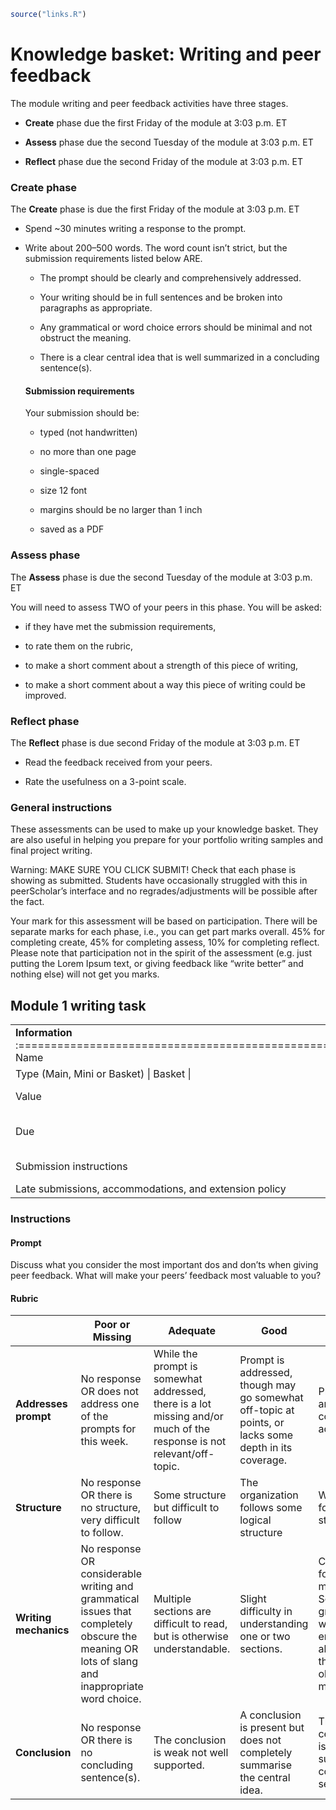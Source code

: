 ```r
source("links.R")
```

# Knowledge basket: Writing and peer feedback

The module writing and peer feedback activities have three stages.

-   **Create** phase due the first Friday of the module at 3:03 p.m. ET

-   **Assess** phase due the second Tuesday of the module at 3:03 p.m. ET

-   __Reflect__ phase due the second Friday of the module at 3:03 p.m. ET

### Create phase

The **Create** phase is due the first Friday of the module at 3:03 p.m. ET

-   Spend \~30 minutes writing a response to the prompt.

-   Write about 200--500 words. The word count isn't strict, but the submission requirements listed below ARE.

    -   The prompt should be clearly and comprehensively addressed.

    -   Your writing should be in full sentences and be broken into paragraphs as appropriate.

    -   Any grammatical or word choice errors should be minimal and not obstruct the meaning.

    -   There is a clear central idea that is well summarized in a concluding sentence(s).

    #### Submission requirements

    Your submission should be:

    -   typed (not handwritten)

    -   no more than one page

    -   single-spaced

    -   size 12 font

    -   margins should be no larger than 1 inch

    -   saved as a PDF

### Assess phase

The **Assess** phase is due the second Tuesday of the module at 3:03 p.m. ET

You will need to assess TWO of your peers in this phase. You will be asked:

-   if they have met the submission requirements,

-   to rate them on the rubric,

-   to make a short comment about a strength of this piece of writing,

-   to make a short comment about a way this piece of writing could be improved.

### Reflect phase

The **Reflect** phase is due second Friday of the module at 3:03 p.m. ET

-   Read the feedback received from your peers.

-   Rate the usefulness on a 3-point scale.

### General instructions

These assessments can be used to make up your knowledge basket. They are also useful in helping you prepare for your portfolio writing samples and final project writing.

Warning: MAKE SURE YOU CLICK SUBMIT! Check that each phase is showing as submitted. Students  have occasionally struggled with this in peerScholar's interface and no regrades/adjustments will be possible after the fact.

Your mark for this assessment will be based on participation. There will be separate marks for each phase, i.e., you can get part marks overall. 45% for completing create, 45% for completing assess, 10% for completing reflect. Please note that participation not in the spirit of the assessment (e.g. just putting the Lorem Ipsum text, or giving feedback like "write better" and nothing else) will not get you marks. 


## Module 1 writing task

+--------------------------------------------------------+----------------------------------------------------+
| **Information**                                        | **Note**                                           |
+:=======================================================+:===================================================+
| Name                                                   | Module 1 writing task                      |
+--------------------------------------------------------+----------------------------------------------------+
| Type (Main, Mini or Basket)                              | Basket                                             |
+--------------------------------------------------------+----------------------------------------------------+
| Value                                                  | 0.5% (0.2%-0.2%-0.1%)  <br> Completion                                           |
+--------------------------------------------------------+----------------------------------------------------+
| Due                                                    | __Create phase__: `r m1_c`;  <br> __Assess phase__: `r m1_a`; <br> __Reflect phase__: `r m1_r`;                                |
+--------------------------------------------------------+----------------------------------------------------+
| Submission instructions                                | Submission: [Via peerScholar](`r know_survey_link`)                |
|                                                        |                                                    |
|                                                        | Untimed survey, marked for completion              |
+--------------------------------------------------------+----------------------------------------------------+
| Late submissions, accommodations, and extension policy | No late submissions, accommodations, or extensions. |
+--------------------------------------------------------+----------------------------------------------------+

### Instructions

#### Prompt

Discuss what you consider the most important dos and don’ts when giving peer feedback. What will make your peers' feedback most valuable to you?


#### Rubric

|                       | **Poor or Missing**                                                                                                                            | **Adequate**                                                                                                          | **Good**                                                                                              | **Excellent**                                                                                                                            |
|-----------------------|------------------------------------------------------------------------------------------------------------------------------------------------|-----------------------------------------------------------------------------------------------------------------------|-------------------------------------------------------------------------------------------------------|------------------------------------------------------------------------------------------------------------------------------------------|
| **Addresses prompt**  | No response OR does not address one of the prompts for this week.                                                                              | While the prompt is somewhat addressed, there is a lot missing and/or much of the response is not relevant/off-topic. | Prompt is addressed, though may go somewhat off-topic at points, or lacks some depth in its coverage. | Prompt is clearly and comprehensively addressed.                                                                                         |
| **Structure**         | No response OR there is no structure, very difficult to follow.                                                                                | Some structure but difficult to follow                                                                                | The organization follows some logical structure                                                       | Well organized, follows a logical structure.                                                                                             |
| **Writing mechanics** | No response OR considerable writing and grammatical issues that completely obscure the meaning OR lots of slang and inappropriate word choice. | Multiple sections are difficult to read, but is otherwise understandable.                                             | Slight difficulty in understanding one or two sections.                                               | Can read and follow along with minimal effort. Some grammatical or word choice errors are allowable, but they must not obstruct meaning. |
| **Conclusion**        | No response OR there is no concluding sentence(s).                                                                                             | The conclusion is weak not well supported.                                                                            | A conclusion is present but does not completely summarise the central idea.                           | There is a clear central idea that is well summarised in a concluding sentence(s).                                                       |
